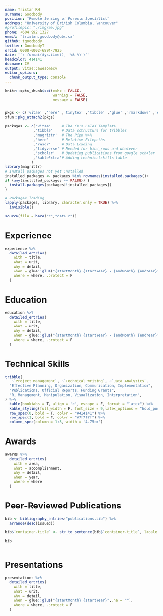 ```yaml
---
name: Tristan RH 
surname: Goodbody
position: "Remote Sensing of Forests Specialist"
address: "University of British Columbia, Vancouver"
#profilepic: "./img/me.jpg"
phone: +604 992 1327
email: "tristan.goodbody@ubc.ca"
github: tgoodbody
twitter: GoodbodyT
orcid: 0000-0002-6894-7925
date: "`r format(Sys.time(), '%B %Y')`"
headcolor: 414141
docname: CV
output: vitae::awesomecv
editor_options: 
  chunk_output_type: console
---
```


```r
knitr::opts_chunk$set(echo = FALSE,
                      warning = FALSE,
                      message = FALSE)


pkgs <- c('vitae' ,'here' ,'tinytex' ,'tibble' ,'glue' ,'rmarkdown' ,'dplyr', 'readr' ,'yaml')
xfun::pkg_attach2(pkgs)

packages <- c('vitae'     # The CV's LaTeX Template
             ,'tibble'    # Data sctructure for tribbles
             ,'magrittr'  # The Pipe %>%
             ,'here'      # Relative Filepaths
             ,'readr'     # Data Loading
             ,'tidyverse' # Needed for bind_rows and whatever
             ,'scholar'   # Updating publications from google scholar
             ,'kableExtra'# Adding technicalskills table
            )
library(magrittr)
# Install packages not yet installed
installed_packages <- packages %in% rownames(installed.packages())
if (any(installed_packages == FALSE)) {
  install.packages(packages[!installed_packages])
}

# Packages loading
lapply(packages, library, character.only = TRUE) %>%
  invisible()

source(file = here("r","data.r"))

```

# Experience

```r

experience %>%
  detailed_entries(
    with = title,
    what = unit,
    why = detail,
    when = glue::glue("{startMonth} {startYear} - {endMonth} {endYear}",.na = ""),
    where = where, .protect = F
  )

```

# Education

```r
education %>%
  detailed_entries(
    with = title,
    what = unit,
    why = detail,
    when = glue::glue("{startMonth} {startYear} - {endMonth} {endYear}",.na = ""),
    where = where, .protect = F
  )

```

# Technical Skills 

```r
tribble(
   ~`Project Management`, ~`Technical Writing`, ~`Data Analytics`,
  "Effective Planning, Organization, Communication, Implementation",
  "Publications, Official Reports, Funding Grants",
  "R, Management, Manipulation, Visualization, Interpretation",
) %>%
  kable(booktabs = T, align = 'c', escape = F, format = "latex") %>%
  kable_styling(full_width = F, font_size = 9,latex_options = "hold_position") %>% 
  row_spec(0, bold = T, color = "#414141") %>% 
  row_spec(1, bold = F, color = "#7f7f7f") %>% 
  column_spec(column = 1:3, width = '4.75cm')
```

\pagebreak

# Awards

```r

awards %>%
  detailed_entries(
    with = area,
    what = accomplishment,
    why = detail,
    when = year,
    where = where
  )

```

# Peer-Reviewed Publications

```r
bib <- bibliography_entries("publications.bib") %>%
  arrange(desc(issued))

bib$`container-title` <- str_to_sentence(bib$`container-title`, locale = "en")

bib
  
```

# Presentations

```r

presentations %>%
  detailed_entries(
    with = title,
    what = unit,
    why = detail,
    when = glue::glue("{startMonth} {startYear}",.na = ""),
    where = where, .protect = F
  )

```

